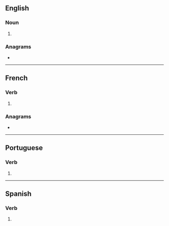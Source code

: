 {{also|crías}}
==English==

===Noun===
{{head|en|noun plural form}}

# {{plural of|cria|lang=en}}

===Anagrams===
* {{anagrams|en|Ciras|Sirač|arsic|rasic|scari}}

----

==French==

===Verb===
{{fr-verb-form}}

# {{inflection of|crier||2|s|phis|lang=fr}}

===Anagrams===
* {{l|fr|ciras}}

----

==Portuguese==

===Verb===
{{pt-verb-form}}

# {{pt-verb form of|criar|ar|indicative|present|singular|second}}

----

==Spanish==

===Verb===
{{head|es|verb form}}

# {{es-verb form of|criar|ending=-ar|mood=indicative|tense=present|number=s|person=2|formal=n|voseo=y|region=Latin America}}
